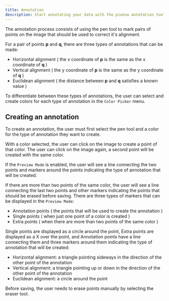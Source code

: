 ```yaml
---
title: Annotation
description: Start annotating your data with the pianno annotation tool.
---
```



The annotation process consists of using the <span className="inline-flex items-center gap-1 rounded-md bg-muted px-1 ">pen <PenIcon className="w-4 h-4" /></span> tool to mark pairs of points on the image that should be used to correct it's alignment.

For a pair of points **p** and **q**, there are three types of annotations that can be made:

- Horizontal alignment ( the x coordinate of **p** is the same as the
  x coordinate of **q** )
- Vertical alignment ( the y coordinate of **p** is the same as the
  y coordinate of **q** )
- Euclidean alignment ( the distance between **p** and **q** satisfies
  a known value )

To differentiate between these types of annotations, the user can select and create colors for
each type of annotation in the `Color Picker` menu.


## Creating an annotation

To create an annotation, the user must first select the <span className="inline-flex items-center gap-1 rounded-md bg-muted px-1 ">pen <PenIcon className="w-4 h-4" /></span>
tool and a color for the type of annotation they want to create.

With a color selected, the user can click on the image to create a point of that color. The user can click on
the image again, a second point will be created with the same color.

If the `Preview Mode` is enabled, the user will see a line connecting the two points and markers around
the points indicating the type of annotation that will be created.

If there are more than two points of the same color, the user will see a line connecting
the last two points and other markers indicating the points that should be erased before saving.
There are three types of markers that can be displayed in the `Preview Mode`:

- Annotation points ( the points that will be used to create the annotation )
- Single points ( when just one point of a color is created )
- Extra points ( when there are more than two points of the same color )

Single points are displayed as a circle around the point, Extra points are displayed as a X over the point,
and Annotation points have a line connecting them and three markers around them indicating the type of annotation
that will be created:

- Horizontal alignment: a triangle pointing sideways in the direction of the other point of the annotation
- Vertical alignment: a triangle pointing up or down in the direction of the other point of the annotation
- Euclidean alignment: a circle around the point

Before saving, the user needs to erase points manually by selecting the <span className="inline-flex items-center gap-1 rounded-md bg-muted px-1 ">eraser<EraserIcon className="w-4 h-4" /></span> tool.
